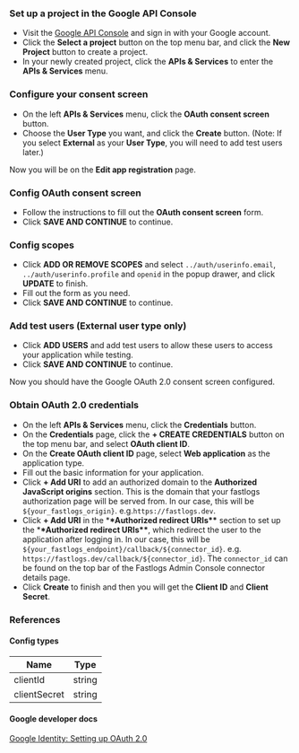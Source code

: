 ### Set up a project in the Google API Console

- Visit the [Google API Console](https://console.developers.google.com) and sign in with your Google account.
- Click the **Select a project** button on the top menu bar, and click the **New Project** button to create a project.
- In your newly created project, click the **APIs & Services** to enter the **APIs & Services** menu.

### Configure your consent screen

- On the left **APIs & Services** menu, click the **OAuth consent screen** button.
- Choose the **User Type** you want, and click the **Create** button. (Note: If you select **External** as your **User Type**, you will need to add test users later.)

Now you will be on the **Edit app registration** page.

### Config OAuth consent screen

- Follow the instructions to fill out the **OAuth consent screen** form.
- Click **SAVE AND CONTINUE** to continue.

### Config scopes

- Click **ADD OR REMOVE SCOPES** and select `../auth/userinfo.email`, `../auth/userinfo.profile` and `openid` in the popup drawer, and click **UPDATE** to finish.
- Fill out the form as you need.
- Click **SAVE AND CONTINUE** to continue.

### Add test users (External user type only)

- Click **ADD USERS** and add test users to allow these users to access your application while testing.
- Click **SAVE AND CONTINUE** to continue.

Now you should have the Google OAuth 2.0 consent screen configured.

### Obtain OAuth 2.0 credentials

- On the left **APIs & Services** menu, click the **Credentials** button.
- On the **Credentials** page, click the **+ CREATE CREDENTIALS** button on the top menu bar, and select **OAuth client ID**.
- On the **Create OAuth client ID** page, select **Web application** as the application type.
- Fill out the basic information for your application.
- Click **+ Add URI** to add an authorized domain to the **Authorized JavaScript origins** section. This is the domain that your fastlogs authorization page will be served from. In our case, this will be `${your_fastlogs_origin}`. e.g.`https://fastlogs.dev`.
- Click **+ Add URI** in the \***\*Authorized redirect URIs\*\*** section to set up the \***\*Authorized redirect URIs\*\***, which redirect the user to the application after logging in. In our case, this will be `${your_fastlogs_endpoint}/callback/${connector_id}`. e.g. `https://fastlogs.dev/callback/${connector_id}`. The `connector_id` can be found on the top bar of the Fastlogs Admin Console connector details page.
- Click **Create** to finish and then you will get the **Client ID** and **Client Secret**.

### References

#### Config types

| Name         | Type   |
| ------------ | ------ |
| clientId     | string |
| clientSecret | string |

#### Google developer docs

[Google Identity: Setting up OAuth 2.0](https://developers.google.com/identity/protocols/oauth2/openid-connect#appsetup)
